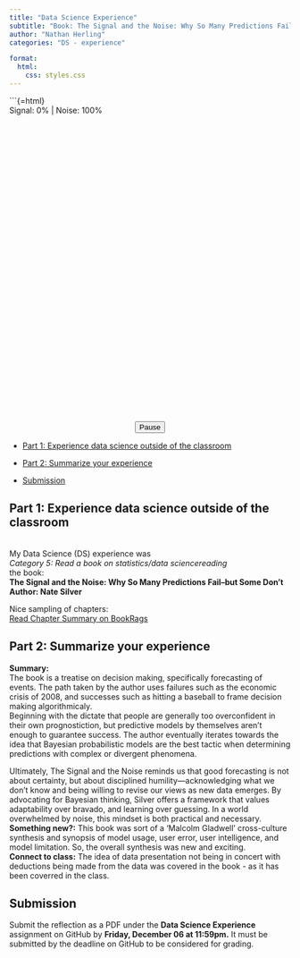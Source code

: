 ```yaml
---
title: "Data Science Experience"
subtitle: "Book: The Signal and the Noise: Why So Many Predictions Fail--but Some Don't\nAuthor: Nate Silver"
author: "Nathan Herling"
categories: "DS - experience"

format:
  html:
    css: styles.css
---
```


<!-- Let's have some fun and do some data science visualizing 
.
create a 'TV static box' (shout out to cosmic background radiation)
overlay it with a sine wave that represents signal/noise.
Sine wave transitions from sig->noise in animation.
[play/pause is provided]
-->
```{=html}
<div class="tv-static-container">

  <!-- Signal/noise readout -->
  <div class="signal-indicator" id="sn-indicator">Signal: 0% | Noise: 100%</div>

  <!-- TV Static Background -->
  <svg class="tv-static-layer" viewBox="0 0 300 150" preserveAspectRatio="none">
    <defs>
      <filter id="tvStaticFilter">
        <feTurbulence id="turb" type="fractalNoise" baseFrequency="0.8" numOctaves="4" result="noise" />
        <feColorMatrix in="noise" type="saturate" values="0" />
      </filter>
    </defs>
    <rect />
    <animate xlink:href="#turb" attributeName="seed" from="1" to="100" dur="1s" repeatCount="indefinite" />
  </svg>

  <!-- Signal Waveform -->
  <svg class="signal-wave" viewBox="0 0 300 150" preserveAspectRatio="none">
    <path id="sineWave" d="" />
    <defs>
      <filter id="glow" x="-50%" y="-50%" width="200%" height="200%">
        <feDropShadow dx="0" dy="0" stdDeviation="3" flood-color="#00ff7f" flood-opacity="0.8"/>
      </filter>
    </defs>
  </svg>
</div>
<script>
document.addEventListener('DOMContentLoaded', () => {
  const path = document.getElementById('sineWave');
  const indicator = document.getElementById('sn-indicator');
  const toggleBtn = document.getElementById('toggleAnimationBtn');

  // Set initial button text to 'Play' on load
  toggleBtn.textContent = 'Play';

  const width = 300;
  const height = 150;
  const centerY = height / 2;
  const amplitude = 25;
  const frequency = 2;
  const points = 100;

  const frames = 400;  // total animation steps
  let frame = 0;
  let isPlaying = false;  // start paused
  let animationId = null;

  function computeCleanWave() {
    const step = width / (points - 1);
    return Array.from({ length: points }, (_, i) => {
      const x = i * step;
      const y = centerY + amplitude * Math.sin((i / points) * frequency * Math.PI * 2);
      return { x, y };
    });
  }

  function addNoiseToWave(cleanWave, noiseLevel) {
    return cleanWave.map(pt => ({
      x: pt.x,
      y: pt.y + (Math.random() - 0.5) * 2 * amplitude * noiseLevel
    }));
  }

  function buildPath(points) {
    return points.reduce(
      (d, pt, i) => d + (i === 0 ? `M ${pt.x} ${pt.y}` : ` L ${pt.x} ${pt.y}`), ''
    );
  }

  const cleanWave = computeCleanWave();

  function animateWave() {
    if (!isPlaying) {
      animationId = null;
      return;  // stop animation loop if paused
    }

    const halfFrames = frames / 2;
    let progress = frame <= halfFrames
      ? frame / halfFrames        // progress from 0 -> 1
      : (frames - frame) / halfFrames; // then 1 -> 0

    const noiseLevel = progress;  // noise ping-pong from 0 to 1 and back

    const noisyWave = addNoiseToWave(cleanWave, noiseLevel);
    const d = buildPath(noisyWave);
    path.setAttribute('d', d);

    const signal = Math.round((1 - noiseLevel) * 100);
    const noise = 100 - signal;
    indicator.textContent = `Signal: ${signal}% | Noise: ${noise}%`;

    const bg = document.querySelector('.noise');
    if (bg) bg.style.opacity = noiseLevel.toFixed(2);

    frame++;
    if (frame > frames) frame = 0;

    animationId = requestAnimationFrame(animateWave);
  }

  // Start the animation loop on page load, but paused
  animateWave();

  // Button event to toggle play/pause
  toggleBtn.addEventListener('click', () => {
    isPlaying = !isPlaying;
    toggleBtn.textContent = isPlaying ? 'Pause' : 'Play';

    if (isPlaying && animationId === null) {
      animateWave();
    }
  });
});



</script>

<div style="text-align:center; margin-top: 1rem;">
  <button id="toggleAnimationBtn">Pause</button>
</div>



<!-- main part of document -->
-   [Part 1: Experience data science outside of the classroom](#part-1-experience-data-science-outside-of-the-classroom)


-   [Part 2: Summarize your experience](#part-2-summarize-your-experience)

-   [Submission](#submission)


## Part 1: Experience data science outside of the classroom 

<div class="nice-text-box">
<br>My Data Science (DS) experience was<br>
<i>Category 5: Read a book on statistics/data sciencereading</i><br>the book: <br><b>The Signal and the Noise: Why So Many Predictions Fail--but Some Don't<br>Author: Nate Silver</b>

Nice sampling of chapters:<br>
<div class="sweep-container">
  <a href="https://www.bookrags.com/studyguide-the-signal-and-the-noise/chapanal001.html?utm_source=chatgpt.com#gsc.tab=0" class="fancy-link" target="_blank">
    Read Chapter Summary on BookRags
  </a>
  </div>
</div>

## Part 2: Summarize your experience {#part-2-summarize-your-experience}

<div class="nice-text-box">
<b>Summary:</b><br> 
The book is a treatise on decision making, specifically forecasting of events. The path taken by the author uses failures such as the economic crisis of 2008, and successes such as hitting a baseball to frame decision making algorithmicaly.<br>
Beginning with the dictate that people are generally too overconfident in their own prognostiction, but predictive models by themselves aren't enough to guarantee success. The author eventually iterates towards the idea that Bayesian probabilistic models are the best tactic when determining predictions with complex or divergent phenomena.

Ultimately, The Signal and the Noise reminds us that good forecasting is not about certainty, but about disciplined humility—acknowledging what we don't know and being willing to revise our views as new data emerges. By advocating for Bayesian thinking, Silver offers a framework that values adaptability over bravado, and learning over guessing. In a world overwhelmed by noise, this mindset is both practical and necessary.<br>
<b>Something new?:</b>
This book was sort of a 'Malcolm Gladwell' cross-culture synthesis and synopsis of model usage, user error, user intelligence, and model limitation. So, the overall synthesis was new and exciting.<br>
<b>Connect to class:</b>
The idea of data presentation not being in concert with deductions being made from the data was covered in the book - as it has been coverred in the class.
</div>

## Submission {#submission}

Submit the reflection as a PDF under the **Data Science Experience** assignment on GitHub by **Friday, December 06 at 11:59pm.** It must be submitted by the deadline on GitHub to be considered for grading.
